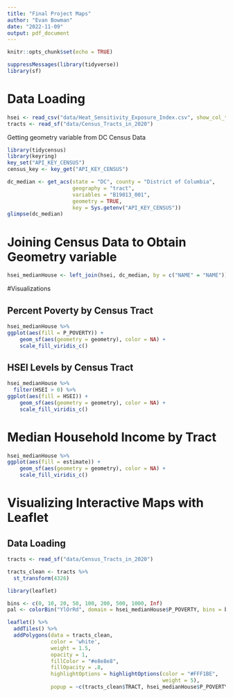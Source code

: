 ```yaml
---
title: "Final Project Maps"
author: "Evan Bowman"
date: "2022-11-09"
output: pdf_document
---
```


```r
knitr::opts_chunk$set(echo = TRUE)
```

```r
suppressMessages(library(tidyverse))
library(sf)
```

# Data Loading
```r
hsei <- read_csv("data/Heat_Sensitivity_Exposure_Index.csv", show_col_types = F)
tracts <- read_sf("data/Census_Tracts_in_2020")
```

Getting geometry variable from DC Census Data
```r
library(tidycensus)
library(keyring)
key_set("API_KEY_CENSUS")
census_key <- key_get("API_KEY_CENSUS")
```

```r
dc_median <- get_acs(state = "DC", county = "District of Columbia",
                     geography = "tract",
                     variables = "B19013_001",
                     geometry = TRUE,
                     key = Sys.getenv("API_KEY_CENSUS"))
glimpse(dc_median)
```
# Joining Census Data to Obtain Geometry variable
```r
hsei_medianHouse <- left_join(hsei, dc_median, by = c("NAME" = "NAME"))
```

#Visualizations 

## Percent Poverty by Census Tract
```r
hsei_medianHouse %>%
ggplot(aes(fill = P_POVERTY)) +
    geom_sf(aes(geometry = geometry), color = NA) +
    scale_fill_viridis_c()
```

## HSEI Levels by Census Tract
```r
hsei_medianHouse %>%
  filter(HSEI > 0) %>%
ggplot(aes(fill = HSEI)) +
    geom_sf(aes(geometry = geometry), color = NA) +
    scale_fill_viridis_c()
```

# Median Household Income by Tract
```r
hsei_medianHouse %>%
ggplot(aes(fill = estimate)) +
    geom_sf(aes(geometry = geometry), color = NA) +
    scale_fill_viridis_c()
```

# Visualizing Interactive Maps with Leaflet

## Data Loading
```r
tracts <- read_sf("data/Census_Tracts_in_2020")

tracts_clean <- tracts %>% 
  st_transform(4326)
```

```r
library(leaflet)
```

```r
bins <- c(0, 10, 20, 50, 100, 200, 500, 1000, Inf)
pal <- colorBin("YlOrRd", domain = hsei_medianHouse$P_POVERTY, bins = bins)
```

```r
leaflet() %>% 
  addTiles() %>% 
  addPolygons(data = tracts_clean,
              color = 'white',
              weight = 1.5,
              opacity = 1,
              fillColor = "#e8e8e8",
              fillOpacity = .8,
              highlightOptions = highlightOptions(color = "#FFF1BE",
                                                  weight = 5),
              popup = ~c(tracts_clean$TRACT, hsei_medianHouse$P_POVERTY))
```

